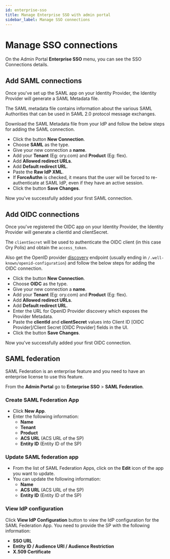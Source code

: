 ```yaml
---
id: enterprise-sso
title: Manage Enterprise SSO with admin portal
sidebar_label: Manage SSO connections
---
```


# Manage SSO connections

On the Admin Portal **Enterprise SSO** menu, you can see the SSO Connections details.

## Add SAML connections

Once you've set up the SAML app on your Identity Provider, the Identity Provider will generate a SAML Metadata file.

The SAML metadata file contains information about the various SAML Authorities that can be used in SAML 2.0 protocol message
exchanges.

Download the SAML Metadata file from your IdP and follow the below steps for adding the SAML connection.

- Click the button **New Connection**.
- Choose **SAML** as the type.
- Give your new connection a **name**.
- Add your **Tenant** (Eg: ory.com) and **Product** (Eg: flex).
- Add **Allowed redirect URLs**.
- Add **Default redirect URL**.
- Paste the **Raw IdP XML**.
- If **ForceAuthn** is checked, it means that the user will be forced to re-authenticate at SAML IdP, even if they have an active
  session.
- Click the button **Save Changes**.

Now you've successfully added your first SAML connection.

## Add OIDC connections

Once you've registered the OIDC app on your Identity Provider, the Identity Provider will generate a clientId and clientSecret.

The `clientSecret` will be used to authenticate the OIDC client (in this case Ory Polis) and obtain the `access_token`.

Also get the OpenID provider [discovery](https://openid.net/specs/openid-connect-discovery-1_0.html#ProviderConfig) endpoint
(usually ending in `/.well-known/openid-configuration`) and follow the below steps for adding the OIDC connection.

- Click the button **New Connection**.
- Choose **OIDC** as the type.
- Give your new connection a **name**.
- Add your **Tenant** (Eg: ory.com) and **Product** (Eg: flex).
- Add **Allowed redirect URLs**.
- Add **Default redirect URL**.
- Enter the URL for OpenID Provider discovery which exposes the Provider Metadata.
- Paste the **clientId** and **clientSecret** values into Client ID [OIDC Provider]/Client Secret [OIDC Provider] fields in the
  UI.
- Click the button **Save Changes**.

Now you've successfully added your first OIDC connection.

## SAML federation

SAML Federation is an enterprise feature and you need to have an enterprise license to use this feature.

From the **Admin Portal** go to **Enterprise SSO** > **SAML Federation**.

### Create SAML Federation App

- Click **New App**.
- Enter the following information:
  - **Name**
  - **Tenant**
  - **Product**
  - **ACS URL** (ACS URL of the SP)
  - **Entity ID** (Entity ID of the SP)

### Update SAML federation app

- From the list of SAML Federation Apps, click on the **Edit** icon of the app you want to update.
- You can update the following information:
  - **Name**
  - **ACS URL** (ACS URL of the SP)
  - **Entity ID** (Entity ID of the SP)

### View IdP configuration

Click **View IdP Configuration** button to view the IdP configuration for the SAML Federation App. You need to provide the SP with
the following information:

- **SSO URL**
- **Entity ID / Audience URI / Audience Restriction**
- **X.509 Certificate**
